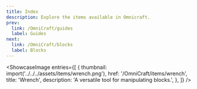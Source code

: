 ```yaml
---
title: Index
description: Explore the items available in Omnicraft.
prev: 
  link: /OmniCraft/guides
  label: Guides
next:
  link: /OmniCraft/blocks
  label: Blocks
---
```



<ShowcaseImage
  entries={[
    {
      thumbnail: import('../../../assets/items/wrench.png'),
      href: '/OmniCraft/items/wrench',
      title: 'Wrench',
      description: 'A versatile tool for manipulating blocks.',
    },
  ]}
/>